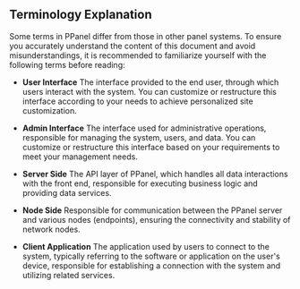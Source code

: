 ## Terminology Explanation

Some terms in PPanel differ from those in other panel systems. To ensure you accurately understand the content of this document and avoid misunderstandings, it is recommended to familiarize yourself with the following terms before reading:

- **User Interface**
  The interface provided to the end user, through which users interact with the system. You can customize or restructure this interface according to your needs to achieve personalized site customization.

- **Admin Interface**
  The interface used for administrative operations, responsible for managing the system, users, and data. You can customize or restructure this interface based on your requirements to meet your management needs.

- **Server Side**
  The API layer of PPanel, which handles all data interactions with the front end, responsible for executing business logic and providing data services.

- **Node Side**
  Responsible for communication between the PPanel server and various nodes (endpoints), ensuring the connectivity and stability of network nodes.

- **Client Application**
  The application used by users to connect to the system, typically referring to the software or application on the user's device, responsible for establishing a connection with the system and utilizing related services.


<Giscus />
